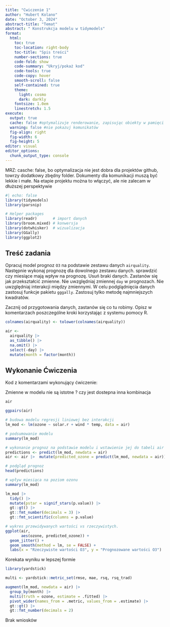 ```yaml
---
title: "Cwiczenie 1"
author: "Hubert Kolano"
date: "October 3, 2024"
abstract-title: "Temat"
abstract: " Konstrukcja modelu w tidymodels"
format:
  html:
    toc: true
    toc-location: right-body
    toc-title: "Spis treści"
    number-sections: true
    code-fold: show
    code-summary: "Ukryj/pokaż kod"
    code-tools: true
    code-copy: hover
    smooth-scroll: false
    self-contained: true 
    theme:
      light: cosmo
      dark: darkly
    fontsize: 1.0em
    linestretch: 1.5
execute: 
  output: true
  cache: false #optymalizuje renderowanie, zapisując obiekty w pamięci
  warning: false #nie pokazuj komunikatów
  fig-align: right
  fig-width: 6
  fig-height: 5
editor: visual
editor_options: 
  chunk_output_type: console
---
```


MRZ: casche: false, bo optymalizacja nie jest dobra dla projektów github, towrzy dodatkowy zbędny folder. Dokumenty dla komunikacji muszą być lekkie i małe. Na etapie projektu można to włączyć, ale nie zalecam w dłuższej perspektywie 

```r
#| echo: false
library(tidymodels)
library(parsnip)

# Helper packages
library(readr)       # import danych
library(broom.mixed) # konwersja 
library(dotwhisker)  # wizualizacja
library(GGally)
library(ggplot2)
```

## Treść zadania

Opracuj model prognoz `O3` na podstawie zestawu danych `airquality`. Następnie wykonaj prognozę dla dowolnego zestawu danych. sprawdzić czy miesiące mają wpływ na prognozę. Usuń braki danych. Zastanów się jak przekształcić zmienne. Nie uwzględniaj zmiennej `day` w prognozach. Nie uwzględniaj interakcji między zmiennymi. W celu podglądnięcia danych zastosuj funkcje pakietu `gggally`. Zastosuj tylko metodę najmniejszych kwadratów.

Zacznij od przygotowania danych, zastanów się co tu robimy. Opisz w komentarzach poszczególne kroki korzystając z systemu pomocy R.

```r
colnames(airquality) <- tolower(colnames(airquality))

air <-
  airquality |>
  as_tibble() |>
  na.omit() |> 
  select(-day) |> 
  mutate(month = factor(month)) 
```

## Wykonanie Ćwiczenia

Kod z komentarzami wykonujący ćwiczenie:

Zmienne w modelu nie są istotne ? czy jest dostepna inna kombinacja

```r

air

ggpairs(air)

# budowa modelu regresji liniowej bez interakcji
lm_mod <- lm(ozone ~ solar.r + wind * temp, data = air)

# podsumowanie modelu
summary(lm_mod)

# wykonanie prognoz na podstawie modelu i wstawienie jej do tabeli air
predictions <- predict(lm_mod, newdata = air)
air <- air |>  mutate(predicted_ozone = predict(lm_mod, newdata = air))

# podgląd prognoz
head(predictions)

# wpływ miesiąca na poziom ozonu
summary(lm_mod)

lm_mod |> 
  tidy() |> 
  mutate(pstar = signif_stars(p.value)) |> 
  gt::gt() |> 
  gt::fmt_number(decimals = 3) |> 
  gt::fmt_scientific(columns = p.value)

# wykres przewidywanych wartości vs rzeczywistych.
ggplot(air,
       aes(ozone, predicted_ozone)) +      
  geom_jitter() +                         
  geom_smooth(method = lm, se = FALSE) +                     
  labs(x = "Rzeczywiste wartości O3", y = "Prognozowane wartości O3")         
```

Korekata wyniku w lepszej formie

```r
library(yardstick)

multi <- yardstick::metric_set(rmse, mae, rsq, rsq_trad)

augment(lm_mod, newdata = air) |> 
  group_by(month) |> 
  multi(truth = ozone, estimate = .fitted) |> 
  pivot_wider(names_from = .metric, values_from = .estimate) |> 
  gt::gt() |> 
  gt::fmt_number(decimals = 2)
```

Brak wniosków 
